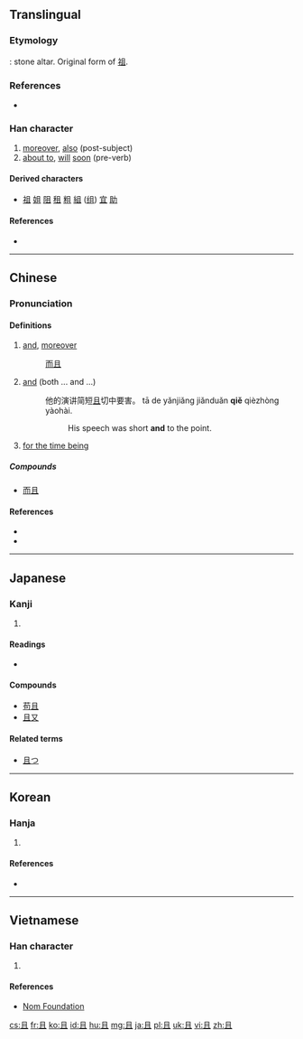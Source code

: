 {{also|目|自}}
==Translingual==

===Etymology===
{{Han etyl}}
{{liushu|p}}: stone altar. Original form of [[祖]].

===References===
* {{cite web
| url = http://www.hanziyuan.com/result.php?zi=且
| title = 且
| work = 字源
| language = Mandarin
| accessdate = 2014-02-24}}

===Han character===
{{Han char|rn=1|rad=一|as=04|sn=5|four=77100|canj=BM}}

# [[moreover]], [[also]] (post-subject)
# [[about to]], [[will]] [[soon]] (pre-verb)

====Derived characters====
* [[祖]] [[姐]] [[阻]] [[租]] [[粗]] [[組]] ([[组]]) [[宜]] [[助]]

====References====
* {{Han ref|kx=0077.070|dkj=00029|dj=0154.190|hdz=10015.050|uh=4E14|ud=19988|bh=A542|bd=42306}}

----

==Chinese==
{{zh-hanzi-box|[[且]]}}

===Pronunciation===
{{zh-pron
|m=qiě
|c=ce2,zoeng1
|h=
|mn=
|w=
|mc=y
|oc=
|ma=Zh-qie.ogg
|cat=adv,v
}}

====Definitions====
{{zh-hanzi}}
# [[and]], [[moreover]]
#: [[而且]]
# [[and]] (both ... and ...)
#: 他的演讲简短[[且]]切中要害。  tā de yǎnjiǎng jiǎnduǎn '''qiě''' qièzhòng yàohài.
#:: His speech was short '''and''' to the point.
# [[for the time being]]

=====Compounds=====
* [[而且]]

====References====
* {{cite web
| url = http://www.mdbg.net/chindict/chindict.php?page=worddict&wdrst=0&wdqb=且
| title = 且
| work = MDBG English to Chinese dictionary ( Based on CC-CEDICT )
| language = Mandarin/English
| accessdate = 2014-03-11}}
* {{cite web
| url = http://tatoeba.org/eng/sentences/search?query=且&from=cmn&to=und
| title = Sentences with 且
| work = Tatoeba
| accessdate = 2014-03-11}}

----

==Japanese==

===Kanji===
{{ja-kanji|grade=c|rs=一04}}

# {{defn|lang=ja|sort=一04}}

====Readings====
* {{ja-readings|on=[[しゃ]] ([[sha]]), [[しょ]] ([[sho]])|kun=[[かつ]] ([[且つ]], [[katsu]])}}

====Compounds====
* [[苟且]]
* [[且又]]

====Related terms====
* [[且つ]]

----

==Korean==

===Hanja===
{{ko-hanja|hangeul=[[차]], [[저]], [[조]]|rv=cha, jeo, jo|mr=ch'a, chŏ, cho|eumhun=[[또]], [[공경스러울]], [[도마]]|ehrv=tto, gonggyeongseureoul, doma|ehmr=tto, konggyŏngsǔrǒul, toma|ehy=}}

# {{defn|lang=ko|sort=一04}}

====References====
* {{Hanja ref|nav=11740}}

----

==Vietnamese==

===Han character===
{{vi-hantu|[[thả]], [[vả]], [[vã]]|rs=一04}}

# {{defn|lang=vi|sort=一04}}

====References====
*[http://nomfoundation.org/common/nom_details.php?codepoint=4e14 Nom Foundation]

[[cs:且]]
[[fr:且]]
[[ko:且]]
[[id:且]]
[[hu:且]]
[[mg:且]]
[[ja:且]]
[[pl:且]]
[[uk:且]]
[[vi:且]]
[[zh:且]]